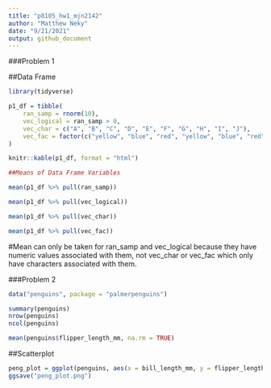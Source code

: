 ```yaml
---
title: "p8105_hw1_mjn2142"
author: "Matthew Neky"
date: "9/21/2021"
output: github_document
---
```


###Problem 1


##Data Frame
```r
library(tidyverse)
```

```r
p1_df = tibble(
    ran_samp = rnorm(10),
    vec_logical = ran_samp > 0,
    vec_char = c("A", "B", "C", "D", "E", "F", "G", "H", "I", "J"),
    vec_fac = factor(c("yellow", "blue", "red", "yellow", "blue", "red", "yellow", "blue", "red", "yellow"))
)

knitr::kable(p1_df, format = "html")

##Means of Data Frame Variables

mean(p1_df %>% pull(ran_samp))

mean(p1_df %>% pull(vec_logical))

mean(p1_df %>% pull(vec_char))

mean(p1_df %>% pull(vec_fac))
```

#Mean can only be taken for ran_samp and vec_logical because they have numeric values associated with them, not vec_char or vec_fac which only have characters associated with them.

###Problem 2

```r
data("penguins", package = "palmerpenguins")

summary(penguins)
nrow(penguins)
ncol(penguins)

mean(penguins$flipper_length_mm, na.rm = TRUE)
```

##Scatterplot

```r
peng_plot = ggplot(penguins, aes(x = bill_length_mm, y = flipper_length_mm, color = species)) + geom_point()
ggsave("peng_plot.png")
```


